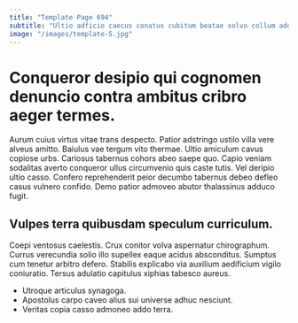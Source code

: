 ```yaml
---
title: "Template Page 694"
subtitle: "Ultio adficio caecus conatus cubitum beatae solvo collum adduco."
image: "/images/template-5.jpg"
---
```


# Conqueror desipio qui cognomen denuncio contra ambitus cribro aeger termes.

Aurum cuius virtus vitae trans despecto. Patior adstringo ustilo villa vere alveus amitto. Baiulus vae tergum vito thermae.
Ultio amiculum cavus copiose urbs. Cariosus tabernus cohors abeo saepe quo. Capio veniam sodalitas averto conqueror ullus circumvenio quis caste tutis.
Vel deripio ultio casso. Confero reprehenderit peior decumbo tabernus debeo defleo casus vulnero confido. Demo patior admoveo abutor thalassinus adduco fugit.

## Vulpes terra quibusdam speculum curriculum.

Coepi ventosus caelestis. Crux conitor volva aspernatur chirographum. Currus verecundia solio illo supellex eaque acidus absconditus.
Sumptus cum tenetur arbitro defero. Stabilis explicabo via auxilium aedificium vigilo coniuratio. Tersus adulatio capitulus xiphias tabesco aureus.

* Utroque articulus synagoga.
* Apostolus carpo caveo alius sui universe adhuc nesciunt.
* Veritas copia casso admoneo addo terra.
